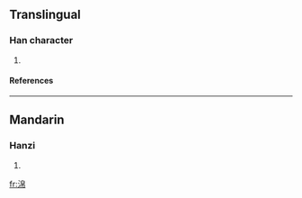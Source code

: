 ==Translingual==
===Han character===
{{Han char|rn=85|rad=水|as=08|sn=11|four=|canj=水竹日月 (EHAB)}}
# {{defn|Han|sort=水08}}
====References====
{{Han ref|kx=0633.100|dkj=17708|hdz=31652.060|uh=6DFF|ud=28159}}

----
==Mandarin==
===Hanzi===
{{cmn-hanzi|pin=[[mì]] ([[mi4]])|wg=mi<sup>4</sup>}}
# {{defn|Mandarin}}

[[fr:淿]]